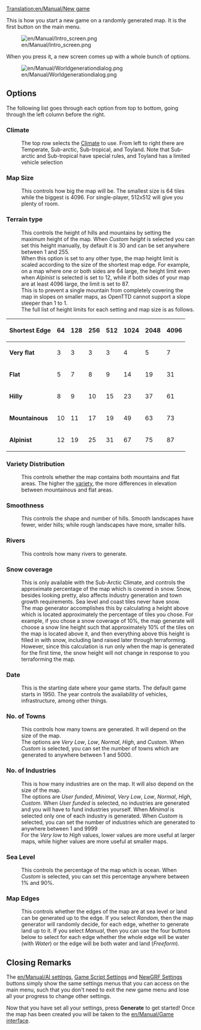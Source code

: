 [[Translation:en/Manual/New game]]

This is how you start a new game on a randomly generated map. It is the first button on the main menu.

[[File:en/Manual/Intro screen.png]]

When you press it, a new screen comes up with a 
whole bunch of options.

[[File:en/Manual/Worldgenerationdialog.png]]

== Options ==
The following list goes through each option from top to bottom, going through the left column before the right.

===Climate===
: The top row selects the [[en/Manual/Climates|Climate]] to use. From left to right there are Temperate, Sub-arctic, Sub-tropical, and Toyland. Note that Sub-arctic and Sub-tropical have special rules, and Toyland has a limited vehicle selection 

===Map Size===
: This controls how big the map will be. The smallest size is 64 tiles while the biggest is 4096. For single-player, 512x512 will give you plenty of room.

===Terrain type===
: This controls the height of hills and mountains by setting the maximum height of the map. When ''Custom height'' is selected you can set this height manually, by default it is 30 and can be set anywhere between 1 and 255.
: When this option is set to any other type, the map height limit is scaled according to the size of the shortest map edge. For example, on a map where one or both sides are 64 large, the height limit even when ''Alpinist'' is selected is set to 12, while if both sides of your map are at least 4096 large, the limit is set to 87. 
: This is to prevent a single mountain from completely covering the map in slopes on smaller maps, as OpenTTD cannot support a slope steeper than 1 to 1.
: The full list of height limits for each setting and map size is as follows.

{| class="wikitable" 
|- style="font-weight:bold;"
! style="text-align:left;" | Shortest Edge
! 64
! 128
! 256
! 512
! 1024
! 2048
! 4096
|-
| style="text-align:left; font-weight:bold;" | Very flat
| 3
| 3
| 3
| 3
| 4
| 5
| 7
|-
| style="text-align:left; font-weight:bold;" | Flat
| 5
| 7
| 8
| 9
| 14
| 19
| 31
|-
| style="text-align:left; font-weight:bold;" | Hilly
| 8
| 9
| 10
| 15
| 23
| 37
| 61
|-
| style="text-align:left; font-weight:bold;" | Mountainous
| 10
| 11
| 17
| 19
| 49
| 63
| 73
|-
| style="text-align:left; font-weight:bold;" | Alpinist
| 12
| 19
| 25
| 31
| 67
| 75
| 87
|}
===Variety Distribution===
: This controls whether the map contains both mountains and flat areas. The higher the [[en/Manual/Variety distribution|variety]], the more differences in elevation between mountainous and flat areas.

===Smoothness===
: This controls the shape and number of hills. Smooth landscapes have fewer, wider hills; while rough landscapes have more, smaller hills.

===Rivers===
: This controls how many rivers to generate.

===Snow coverage===
: This is only available with the Sub-Arctic Climate, and controls the approximate percentage of the map which is covered in snow. Snow, besides looking pretty, also affects industry generation and town growth requirements. Sea level and coast tiles never have snow.
: The map generator accomplishes this by calculating a height above which is located approximately the percentage of tiles you chose. For example, if you chose a snow coverage of 10%, the map generate will choose a snow line height such that approximately 10% of the tiles on the map is located above it, and then everything above this height is filled in with snow, including land raised later through terraforming. However, since this calculation is run only when the map is generated for the first time, the snow height will not change in response to you terraforming the map.

===Date===
: This is the starting date where your game starts. The default game starts in 1950. The year controls the availability of vehicles, infrastructure, among other things.

===No. of Towns===
: This controls how many towns are generated. It will depend on the size of the map. 
: The options are ''Very Low'', ''Low'', ''Normal'', ''High'', and ''Custom''. When ''Custom'' is selected, you can set the number of towns which are generated to anywhere between 1 and 5000.

===No. of Industries===
: This is how many industries are on the map. It will also depend on the size of the map.
: The options are ''User funded'', ''Minimal'', ''Very Low'', ''Low'', ''Normal'', ''High'', ''Custom''. When ''User funded'' is selected, no industries are generated and you will have to fund industries yourself. When ''Minimal'' is selected only one of each industry is generated. When ''Custom'' is selected, you can set the number of industries which are generated to anywhere between 1 and 9999
: For the ''Very low'' to ''High'' values, lower values are more useful at larger maps, while higher values are more useful at smaller maps.

===Sea Level===
: This controls the percentage of the map which is ocean. When ''Custom'' is selected, you can set this percentage anywhere between 1% and 90%.

===Map Edges===
: This controls whether the edges of the map are at sea level or land can be generated up to the edge. If you select ''Random'', then the map generator will randomly decide, for each edge, whether to generate land up to it. If you select ''Manual'', then you can use the four buttons below to select for each edge whether the whole edge will be water (with ''Water'') or the edge will be both water and land (''Freeform'').

== Closing Remarks ==
The [[en/Manual/AI settings]], [[en/Manual/Game script#setting-game-script-parameters|Game Script Settings]] and [[en/Manual/Game script#setting-game-script-parameters|NewGRF Settings]] buttons simply show the same settings menus that you can access on the main menu, such that you don't need to exit the new game menu and lose all your progress to change other settings.

Now that you have set all your settings, press '''Generate''' to get started! Once the map has been created you will be taken to the [[en/Manual/Game interface]].